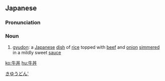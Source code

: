 ==Japanese==
{{wikipedia|lang=ja}}
{{ja-kanjitab|ぎゅう|どん|yomi=o}}

===Pronunciation===
{{ja-pron|ぎゅうどん|y=o}}

===Noun===
{{ja-noun|ぎゅうどん}}

# [[gyudon]]: a [[Japanese]] [[dish]] of [[rice]] topped with [[beef]] and [[onion]] [[simmer]]ed in a mildly sweet [[sauce]]

[[Category:ja:Foods|きゆうどん']]

[[ko:牛丼]]
[[hu:牛丼]]